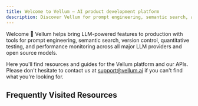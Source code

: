 ```yaml
---
title: Welcome to Vellum – AI product development platform
description: Discover Vellum for prompt engineering, semantic search, and more. Get resources and support for all major LLM providers.
---
```


Welcome 👋 Vellum helps bring LLM-powered features to production with tools for prompt engineering,
semantic search, version control, quantitative testing, and performance monitoring across
all major LLM providers and open source models.

Here you'll find resources and guides for the Vellum platform and our APIs. Please don't hesitate to contact
us at support@vellum.ai if you can't find what you're looking for.

## Frequently Visited Resources

<Cards>
  <Card
    title="Vellum API Reference"
    icon="fa-solid fa-code"
    href="/api-reference/introduction"
  />
  <Card
    title="Discord Server"
    icon="fa-brands fa-discord"
    href="https://discord.gg/6NqSBUxF78"
  />
</Cards>

<br />

<Cards>
  <Card
    title="Status Page"
    icon="fa-solid fa-signal"
    href="https://status.vellum.ai"
  />
  <Card
    title="Prompt Engineering Tips"
    icon="fa-solid fa-lightbulb"
    href="https://learnprompting.org"
  />
</Cards>
